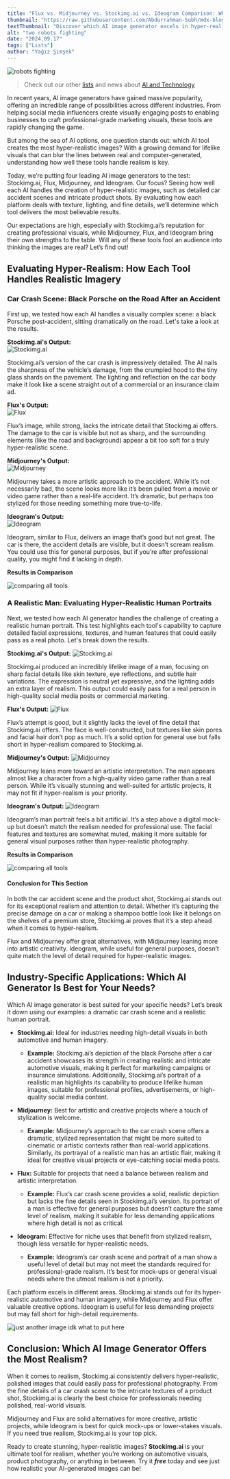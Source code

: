 ```yaml
---
title: "Flux vs. Midjourney vs. Stockimg.ai vs. Ideogram Comparison: Which AI Tool is More Realistic?"
thumbnail: "https://raw.githubusercontent.com/Abdurrahman-Subh/mdx-blog/main/images/robot-fight.png"
textThumbnail: "Discover which AI image generator excels in hyper-realism as we compare Stockimg.ai, Flux, Midjourney, and Ideogram. From detailed car crash scenes to lifelike human portraits, find out which tool delivers the most realistic visuals for your needs. Explore the differences and see which platform stands out in creating realistic images."
alt: "two robots fighting"
date: "2024.09.17"
tags: ["Lists"]
author: "Yağız Şimşek"
---
```


![robots fighting](https://raw.githubusercontent.com/Abdurrahman-Subh/mdx-blog/main/images/robot-fight.png)

> Check out our other [lists](https://stockimg.ai/blog/lists/) and news about [AI and Technology](https://stockimg.ai/blog/ai-and-technology/)

In recent years, AI image generators have gained massive popularity, offering an incredible range of possibilities across different industries. From helping social media influencers create visually engaging posts to enabling businesses to craft professional-grade marketing visuals, these tools are rapidly changing the game. 

But among the sea of AI options, one question stands out: which AI tool creates the most hyper-realistic images? With a growing demand for lifelike visuals that can blur the lines between real and computer-generated, understanding how well these tools handle realism is key.

Today, we’re putting four leading AI image generators to the test: Stockimg.ai, Flux, Midjourney, and Ideogram. Our focus? Seeing how well each AI handles the creation of hyper-realistic images, such as detailed car accident scenes and intricate product shots. By evaluating how each platform deals with texture, lighting, and fine details, we’ll determine which tool delivers the most believable results. 

Our expectations are high, especially with Stockimg.ai’s reputation for creating professional visuals, while Midjourney, Flux, and Ideogram bring their own strengths to the table. Will any of these tools fool an audience into thinking the images are real? Let’s find out!

## Evaluating Hyper-Realism: How Each Tool Handles Realistic Imagery  

### Car Crash Scene: Black Porsche on the Road After an Accident  

First up, we tested how each AI handles a visually complex scene: a black Porsche post-accident, sitting dramatically on the road. Let's take a look at the results.

**Stockimg.ai's Output:**  
![Stockimg.ai](https://raw.githubusercontent.com/Abdurrahman-Subh/mdx-blog/main/images/crash-sai.png)

Stockimg.ai’s version of the car crash is impressively detailed. The AI nails the sharpness of the vehicle’s damage, from the crumpled hood to the tiny glass shards on the pavement. The lighting and reflection on the car body make it look like a scene straight out of a commercial or an insurance claim ad.

**Flux's Output:**  
![Flux](https://raw.githubusercontent.com/Abdurrahman-Subh/mdx-blog/main/images/crash-flux.png)

Flux’s image, while strong, lacks the intricate detail that Stockimg.ai offers. The damage to the car is visible but not as sharp, and the surrounding elements (like the road and background) appear a bit too soft for a truly hyper-realistic scene.

**Midjourney's Output:**  
![Midjourney](https://raw.githubusercontent.com/Abdurrahman-Subh/mdx-blog/main/images/crash-midjourney.png)

Midjourney takes a more artistic approach to the accident. While it’s not necessarily bad, the scene looks more like it’s been pulled from a movie or video game rather than a real-life accident. It’s dramatic, but perhaps too stylized for those needing something more true-to-life.

**Ideogram's Output:**  
![Ideogram](https://raw.githubusercontent.com/Abdurrahman-Subh/mdx-blog/main/images/crash-ideogram.png)

Ideogram, similar to Flux, delivers an image that’s good but not great. The car is there, the accident details are visible, but it doesn’t scream realism. You could use this for general purposes, but if you’re after professional quality, you might find it lacking in depth.

**Results in Comparison**

![comparing all tools](https://raw.githubusercontent.com/Abdurrahman-Subh/mdx-blog/main/images/comparison-8.png)

### A Realistic Man: Evaluating Hyper-Realistic Human Portraits

Next, we tested how each AI generator handles the challenge of creating a realistic human portrait. This test highlights each tool's capability to capture detailed facial expressions, textures, and human features that could easily pass as a real photo. Let's break down the results.

**Stockimg.ai's Output:**
![Stockimg.ai](https://raw.githubusercontent.com/Abdurrahman-Subh/mdx-blog/main/images/man-sai.png)

Stockimg.ai produced an incredibly lifelike image of a man, focusing on sharp facial details like skin texture, eye reflections, and subtle hair variations. The expression is neutral yet expressive, and the lighting adds an extra layer of realism. This output could easily pass for a real person in high-quality social media posts or commercial marketing.

**Flux's Output:**
![Flux](https://raw.githubusercontent.com/Abdurrahman-Subh/mdx-blog/main/images/man-flux.png)

Flux’s attempt is good, but it slightly lacks the level of fine detail that Stockimg.ai offers. The face is well-constructed, but textures like skin pores and facial hair don’t pop as much. It’s a solid option for general use but falls short in hyper-realism compared to Stockimg.ai.

**Midjourney's Output:**
![Midjourney](https://raw.githubusercontent.com/Abdurrahman-Subh/mdx-blog/main/images/man-midjourney.png)

Midjourney leans more toward an artistic interpretation. The man appears almost like a character from a high-quality video game rather than a real person. While it’s visually stunning and well-suited for artistic projects, it may not fit if hyper-realism is your priority.

**Ideogram's Output:**
![Ideogram](https://raw.githubusercontent.com/Abdurrahman-Subh/mdx-blog/main/images/man-ideogram.png)

Ideogram’s man portrait feels a bit artificial. It’s a step above a digital mock-up but doesn’t match the realism needed for professional use. The facial features and textures are somewhat muted, making it more suitable for general visual purposes rather than hyper-realistic photography.

**Results in Comparison**

![comparing all tools](https://raw.githubusercontent.com/Abdurrahman-Subh/mdx-blog/main/images/comparison-1.png)

#### Conclusion for This Section  

In both the car accident scene and the product shot, Stockimg.ai stands out for its exceptional realism and attention to detail. Whether it’s capturing the precise damage on a car or making a shampoo bottle look like it belongs on the shelves of a premium store, Stockimg.ai proves that it’s a step ahead when it comes to hyper-realism.

Flux and Midjourney offer great alternatives, with Midjourney leaning more into artistic creativity. Ideogram, while useful for general purposes, doesn’t quite match the level of detail required for hyper-realistic images.

## Industry-Specific Applications: Which AI Generator Is Best for Your Needs?

Which AI image generator is best suited for your specific needs? Let’s break it down using our examples: a dramatic car crash scene and a realistic human portrait.

- **Stockimg.ai:** Ideal for industries needing high-detail visuals in both automotive and human imagery.  
  - **Example:** Stockimg.ai’s depiction of the black Porsche after a car accident showcases its strength in creating realistic and intricate automotive visuals, making it perfect for marketing campaigns or insurance simulations. Additionally, Stockimg.ai’s portrait of a realistic man highlights its capability to produce lifelike human images, suitable for professional profiles, advertisements, or high-quality social media content.

- **Midjourney:** Best for artistic and creative projects where a touch of stylization is welcome.  
  - **Example:** Midjourney’s approach to the car crash scene offers a dramatic, stylized representation that might be more suited to cinematic or artistic contexts rather than real-world applications. Similarly, its portrayal of a realistic man has an artistic flair, making it ideal for creative visual projects or eye-catching social media posts.

- **Flux:** Suitable for projects that need a balance between realism and artistic interpretation.  
  - **Example:** Flux’s car crash scene provides a solid, realistic depiction but lacks the fine details seen in Stockimg.ai’s version. Its portrait of a man is effective for general purposes but doesn’t capture the same level of realism, making it suitable for less demanding applications where high detail is not as critical.

- **Ideogram:** Effective for niche uses that benefit from stylized realism, though less versatile for hyper-realistic needs.  
  - **Example:** Ideogram’s car crash scene and portrait of a man show a useful level of detail but may not meet the standards required for professional-grade realism. It’s best for mock-ups or general visual needs where the utmost realism is not a priority.

Each platform excels in different areas. Stockimg.ai stands out for its hyper-realistic automotive and human imagery, while Midjourney and Flux offer valuable creative options. Ideogram is useful for less demanding projects but may fall short for high-detail requirements.

![just another image idk what to put here](https://raw.githubusercontent.com/Abdurrahman-Subh/mdx-blog/main/images/girl-closeup.png)

## Conclusion: Which AI Image Generator Offers the Most Realism?
When it comes to realism, Stockimg.ai consistently delivers hyper-realistic, polished images that could easily pass for professional photography. From the fine details of a car crash scene to the intricate textures of a product shot, Stockimg.ai is clearly the best choice for professionals needing polished, real-world visuals. 

Midjourney and Flux are solid alternatives for more creative, artistic projects, while Ideogram is best for quick mock-ups or lower-stakes visuals. If you need true realism, Stockimg.ai is your top pick.

Ready to create stunning, hyper-realistic images? **Stockimg.ai** is your ultimate tool for realism, whether you’re working on automotive visuals, product photography, or anything in between. Try it ***free*** today and see just how realistic your AI-generated images can be!